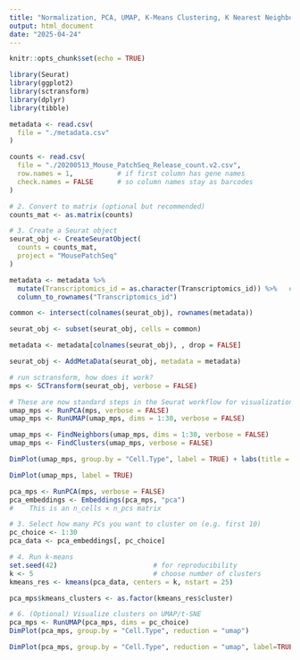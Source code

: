 ```yaml
---
title: "Normalization, PCA, UMAP, K-Means Clustering, K Nearest Neighbors"
output: html_document
date: "2025-04-24"
---
```


```r
knitr::opts_chunk$set(echo = TRUE)
```

```r
library(Seurat)
library(ggplot2)
library(sctransform)
library(dplyr)
library(tibble)
```

```r
metadata <- read.csv(
  file = "./metadata.csv"
)
```

```r
counts <- read.csv(
  file = "./20200513_Mouse_PatchSeq_Release_count.v2.csv",
  row.names = 1,           # if first column has gene names
  check.names = FALSE      # so column names stay as barcodes
)

# 2. Convert to matrix (optional but recommended)
counts_mat <- as.matrix(counts)

# 3. Create a Seurat object
seurat_obj <- CreateSeuratObject(
  counts = counts_mat,
  project = "MousePatchSeq"
)
```

```r
metadata <- metadata %>%
  mutate(Transcriptomics_id = as.character(Transcriptomics_id)) %>%   # safety
  column_to_rownames("Transcriptomics_id") 

common <- intersect(colnames(seurat_obj), rownames(metadata))
```
```r
seurat_obj <- subset(seurat_obj, cells = common)

metadata <- metadata[colnames(seurat_obj), , drop = FALSE]

seurat_obj <- AddMetaData(seurat_obj, metadata = metadata)
```

```r
# run sctransform, how does it work?
mps <- SCTransform(seurat_obj, verbose = FALSE)
```

```r
# These are now standard steps in the Seurat workflow for visualization and clustering
umap_mps <- RunPCA(mps, verbose = FALSE)
umap_mps <- RunUMAP(umap_mps, dims = 1:30, verbose = FALSE)

umap_mps <- FindNeighbors(umap_mps, dims = 1:30, verbose = FALSE)
umap_mps <- FindClusters(umap_mps, verbose = FALSE)
```

```r
DimPlot(umap_mps, group.by = "Cell.Type", label = TRUE) + labs(title = "K-nearest neighbors")
```
```r
DimPlot(umap_mps, label = TRUE)
```

```r
pca_mps <- RunPCA(mps, verbose = FALSE)
pca_embeddings <- Embeddings(pca_mps, "pca")
#    This is an n_cells × n_pcs matrix

# 3. Select how many PCs you want to cluster on (e.g. first 10)
pc_choice <- 1:30
pca_data <- pca_embeddings[, pc_choice]

# 4. Run k-means
set.seed(42)                        # for reproducibility
k <- 5                              # choose number of clusters
kmeans_res <- kmeans(pca_data, centers = k, nstart = 25)
```

```r
pca_mps$kmeans_clusters <- as.factor(kmeans_res$cluster)

# 6. (Optional) Visualize clusters on UMAP/t-SNE
pca_mps <- RunUMAP(pca_mps, dims = pc_choice)
DimPlot(pca_mps, group.by = "Cell.Type", reduction = "umap")
```
```r
DimPlot(pca_mps, group.by = "Cell.Type", reduction = "umap", label=TRUE) + labs(title = "K-means")
```
